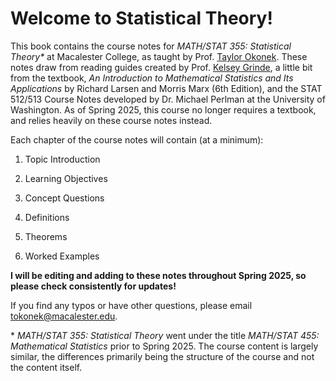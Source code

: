 # Welcome to Statistical Theory! {.unnumbered}

This book contains the course notes for *MATH/STAT 355:* *Statistical Theory\** at Macalester College, as taught by Prof. [Taylor Okonek](https://taylorokonek.github.io/). These notes draw from reading guides created by Prof. [Kelsey Grinde](https://kegrinde.github.io/), a little bit from the textbook, *An Introduction to Mathematical Statistics and Its Applications* by Richard Larsen and Morris Marx (6th Edition), and the STAT 512/513 Course Notes developed by Dr. Michael Perlman at the University of Washington. As of Spring 2025, this course no longer requires a textbook, and relies heavily on these course notes instead.

Each chapter of the course notes will contain (at a minimum):

1.  Topic Introduction

2.  Learning Objectives

3.  Concept Questions

4.  Definitions

5.  Theorems

6.  Worked Examples

**I will be editing and adding to these notes throughout Spring 2025, so please check consistently for updates!**

If you find any typos or have other questions, please email [tokonek\@macalester.edu](mailto:tokonek@macalester.edu).

\* *MATH/STAT 355: Statistical Theory* went under the title *MATH/STAT 455: Mathematical Statistics* prior to Spring 2025. The course content is largely similar, the differences primarily being the structure of the course and not the content itself.
